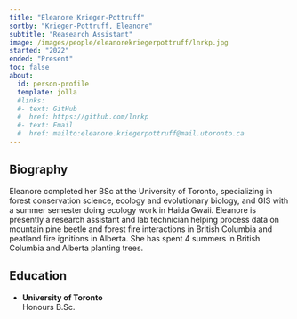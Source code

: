 ```yaml
---
title: "Eleanore Krieger-Pottruff"
sortby: "Krieger-Pottruff, Eleanore"
subtitle: "Reasearch Assistant"
image: /images/people/eleanorekriegerpottruff/lnrkp.jpg
started: "2022"
ended: "Present"
toc: false
about:
  id: person-profile
  template: jolla
  #links:
  #- text: GitHub
  #  href: https://github.com/lnrkp
  #- text: Email
  #  href: mailto:eleanore.kriegerpottruff@mail.utoronto.ca
---
```


::: {#person-profile}
:::
## Biography

Eleanore completed her BSc at the University of Toronto, specializing in forest conservation science, ecology and evolutionary biology, and GIS with a summer semester doing ecology work in Haida Gwaii. Eleanore is presently a research assistant and lab technician helping process data on mountain pine beetle and forest fire interactions in British Columbia and peatland fire ignitions in Alberta. She has spent 4 summers in British Columbia and Alberta planting trees.

## Education

-   **University of Toronto**<br /> Honours B.Sc.
